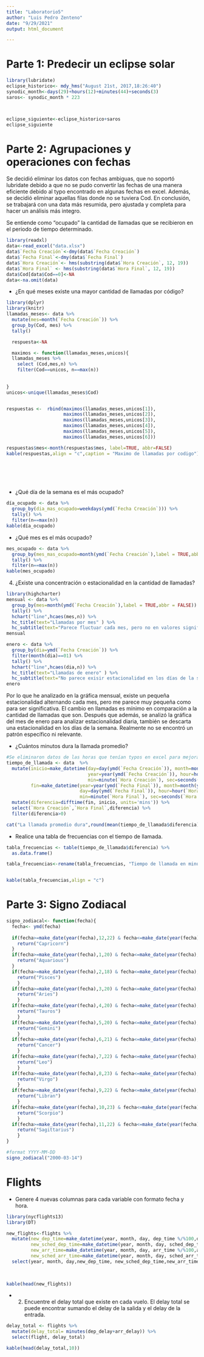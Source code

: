```yaml
---
title: "Laboratorio5"
author: "Luis Pedro Zenteno"
date: "9/29/2021"
output: html_document

---
```


# Parte 1: Predecir un eclipse solar
```r
library(lubridate)
eclipse_historico<- mdy_hms("August 21st, 2017,18:26:40")
synodic_month<-days(29)+hours(12)+minutes(44)+seconds(3)
saros<- synodic_month * 223



eclipse_siguiente<-eclipse_historico+saros
eclipse_siguiente
```

# Parte 2: Agrupaciones y operaciones con fechas

Se decidió eliminar los datos con fechas ambiguas, que no soportó lubridate debido a que no se pudo convertir las fechas de una manera eficiente debido al typo encontrado en algunas fechas en excel. Además, se decidió eliminar aquellas filas donde no se tuviera Cod. En conclusión, se trabajará con una data más resumida, pero ajustada y completa para hacer un análisis más integro. 

Se entiende como "ocupado" la cantidad de llamadas que se recibieron en el periodo de tiempo determinado. 
```r


library(readxl)
data<-read_excel("data.xlsx")
data$`Fecha Creación`<-dmy(data$`Fecha Creación`)
data$`Fecha Final`<-dmy(data$`Fecha Final`)
data$`Hora Creación`<- hms(substring(data$`Hora Creación`, 12, 19))
data$`Hora Final` <- hms(substring(data$`Hora Final`, 12, 19))
data$Cod[data$Cod==0]<-NA
data<-na.omit(data)
```

* ¿En qué meses existe una mayor cantidad de llamadas por código?
```r
library(dplyr)
library(knitr)
llamadas_meses<- data %>% 
  mutate(mes=month(`Fecha Creación`)) %>% 
  group_by(Cod, mes) %>% 
  tally()

  respuesta<-NA

  maximos <- function(llamadas_meses,unicos){
  llamadas_meses %>% 
    select (Cod,mes,n) %>% 
    filter(Cod==unicos, n==max(n)) 
  
 
}
unicos<-unique(llamadas_meses$Cod)  


respuestas <-  rbind(maximos(llamadas_meses,unicos[1]),
                     maximos(llamadas_meses,unicos[2]),
                     maximos(llamadas_meses,unicos[3]),
                     maximos(llamadas_meses,unicos[4]),
                     maximos(llamadas_meses,unicos[5]),
                     maximos(llamadas_meses,unicos[6]))

respuestas$mes<-month(respuestas$mes, label=TRUE, abbr=FALSE)
kable(respuestas,align = "c",caption = "Maximo de llamadas por codigo")                  




   
```
* ¿Qué día de la semana es el más ocupado?
```r
día_ocupado <- data %>%
  group_by(dia_mas_ocupado=weekdays(ymd(`Fecha Creación`))) %>% 
  tally() %>% 
  filter(n==max(n))
kable(día_ocupado)
```
* ¿Qué mes es el más ocupado?
```r
mes_ocupado <- data %>%
  group_by(mes_mas_ocupado=month(ymd(`Fecha Creación`),label = TRUE,abbr = FALSE)) %>% 
  tally() %>% 
  filter(n==max(n))
kable(mes_ocupado)
```

4.	¿Existe una concentración o estacionalidad en la cantidad de llamadas?
```r
library(highcharter)
mensual <- data %>%
  group_by(mes=month(ymd(`Fecha Creación`),label = TRUE,abbr = FALSE)) %>% 
  tally() %>% 
  hchart("line",hcaes(mes,n)) %>% 
  hc_title(text="Llamadas por mes" ) %>% 
  hc_subtitle(text="Parece fluctuar cada mes, pero no en valores significativos")
mensual

enero <- data %>%
  group_by(dia=ymd(`Fecha Creación`)) %>% 
  filter(month(dia)==01) %>% 
  tally() %>% 
  hchart("line",hcaes(dia,n)) %>% 
  hc_title(text="Llamadas de enero" ) %>% 
  hc_subtitle(text="No parece exisir estacionalidad en los días de la semana")
enero

```
Por lo que he analizado en la gráfica mensual, existe un pequeña estacionalidad alternando cada mes, pero me parece muy pequeña como para ser significativa. El cambio en llamadas es mínimo en comparación a la cantidad de llamadas que son. Después que además, se analizó la gráfica del mes de enero para analizar estacionalidad diaria, también se descarta una estacionalidad en los días de la semana. Realmente no se encontró un patrón específico ni relevante. 

* ¿Cuántos minutos dura la llamada promedio?
```r
#Se eliminaron datos de las horas que tenían typos en excel para mejorar el análisis.
tiempo_de_llamada <- data  %>% 
  mutate(inicio=make_datetime(day=day(ymd(`Fecha Creación`)), month=month(ymd(`Fecha Creación`)),
                              year=year(ymd(`Fecha Creación`)), hour=hour(`Hora Creación`),
                              min=minute(`Hora Creación`), sec=seconds(`Hora Creación`)),
         fin=make_datetime(year=year(ymd(`Fecha Final`)), month=month(ymd(`Fecha Final`)), 
                           day=day(ymd(`Fecha Final`)), hour=hour(`Hora Final`),
                           min=minute(`Hora Final`), sec=seconds(`Hora Final`))) %>% 
  mutate(diferencia=difftime(fin, inicio, units='mins')) %>% 
  select(`Hora Creación`,`Hora Final`,diferencia) %>% 
  filter(diferencia>0)

cat("La llamada promedio dura",round(mean(tiempo_de_llamada$diferencia)), "minutos")
```
* Realice una tabla de frecuencias con el tiempo de llamada.

```r
tabla_frecuencias <- table(tiempo_de_llamada$diferencia) %>%
  as.data.frame() 

tabla_frecuencias<-rename(tabla_frecuencias, "Tiempo de llamada en minutos"="Var1","Cantidad de llamadas"="Freq")


kable(tabla_frecuencias,align = "c")

```

# Parte 3: Signo Zodiacal
```r

signo_zodiacal<- function(fecha){
  fecha<- ymd(fecha)
  
  if(fecha>=make_date(year(fecha),12,22) & fecha<=make_date(year(fecha),1,19) ){
    return("Capricorn")
  }
  if(fecha>=make_date(year(fecha),1,20) & fecha<=make_date(year(fecha),2,17) ){
    return("Aquarious")
  }
  if(fecha>=make_date(year(fecha),2,18) & fecha<=make_date(year(fecha),3,19) ){
    return("Pisces")
    }
  if(fecha>=make_date(year(fecha),3,20) & fecha<=make_date(year(fecha),4,19) ){
    return("Aries")
    }
  if(fecha>=make_date(year(fecha),4,20) & fecha<=make_date(year(fecha),5,19) ){
    return("Tauros")
    }
  if(fecha>=make_date(year(fecha),5,20) & fecha<=make_date(year(fecha),6,20) ){
    return("Gemini")
    }
  if(fecha>=make_date(year(fecha),6,21) & fecha<=make_date(year(fecha),7,21) ){
    return("Cancer")
    }
  if(fecha>=make_date(year(fecha),7,22) & fecha<=make_date(year(fecha),8,22) ){
    return("Leo")
    }
  if(fecha>=make_date(year(fecha),8,23) & fecha<=make_date(year(fecha),9,21) ){
    return("Virgo")
    }
  if(fecha>=make_date(year(fecha),9,22) & fecha<=make_date(year(fecha),10,22) ){
    return("Libran")
    }
  if(fecha>=make_date(year(fecha),10,23) & fecha<=make_date(year(fecha),11,21) ){
    return("Scorpio")
    }
  if(fecha>=make_date(year(fecha),11,22) & fecha<=make_date(year(fecha),12,21) ){
    return("Sagittarius")
    }
}

#format YYYY-MM-DD
signo_zodiacal("2000-03-14")

```

# Flights

* Genere 4 nuevas columnas para cada variable con formato fecha y hora.
```r
library(nycflights13)
library(DT)

new_flights<-flights %>% 
  mutate(new_dep_time=make_datetime(year, month, day, dep_time %/%100,dep_time %%100),
         new_sched_dep_time=make_datetime(year, month, day, sched_dep_time %/%100,sched_dep_time %%100),
         new_arr_time=make_datetime(year, month, day, arr_time %/%100,arr_time %%100),
         new_sched_arr_time=make_datetime(year, month, day, sched_arr_time %/%100,sched_arr_time %%100)) %>% 
  select(year, month, day,new_dep_time, new_sched_dep_time,new_arr_time, new_sched_arr_time) 
  

  
kable(head(new_flights))


```
* 2.	Encuentre el delay total que existe en cada vuelo. El delay total se puede encontrar sumando el delay de la salida y el delay de la entrada.

```r
delay_total <- flights %>% 
  mutate(delay_total= minutes(dep_delay+arr_delay)) %>% 
  select(flight, delay_total)

kable(head(delay_total,10))
  
```

